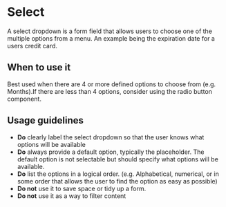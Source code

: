 
<Meta of={Stories} />

# Select

<Status variant="stable" />

A select dropdown is a form field that allows users to choose one of the multiple options from a menu.
An example being the expiration date for a users credit card.

<Story of={Stories.Base} />
<Props />

## When to use it

Best used when there are 4 or more defined options to choose from (e.g. Months).If there are less than 4 options,
consider using the radio button component.

## Usage guidelines

- **Do** clearly label the select dropdown so that the user knows what options will be available
- **Do** always provide a default option, typically the placeholder. The default option is not
  selectable but should specify what options will be available.
- **Do** list the options in a logical order. (e.g. Alphabetical, numerical, or in some order that allows the
  user to find the option as easy as possible)
- **Do not** use it to save space or tidy up a form.
- **Do not** use it as a way to filter content
